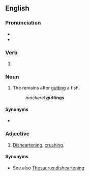 ==English==
{{wikipedia}}

===Pronunciation===
* {{IPA|en|/ˈɡʌtɪŋ/}}
* {{rhymes|en|ʌtɪŋ}}

===Verb===
{{head|en|verb form}}

# {{present participle of|en|gut|nocat=1}}

===Noun===
{{en-noun}}

# {{lb|en|chiefly|in the plural}} The remains after [[gut]]ting a fish.
#: ''mackerel '''guttings'''''

====Synonyms====
* {{l|en|guts}}

===Adjective===
{{en-adj}}

# {{lb|en|British}} [[disheartening|Disheartening]], [[crushing]].

====Synonyms====
* See also [[Thesaurus:disheartening]]